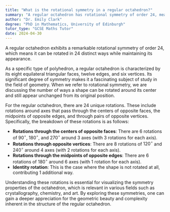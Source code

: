 ```yaml
---
title: "What is the rotational symmetry in a regular octahedron?"
summary: "A regular octahedron has rotational symmetry of order 24, meaning it can be rotated in 24 different ways to look the same."
author: "Dr. Emily Clark"
degree: "PhD in Mathematics, University of Edinburgh"
tutor_type: "GCSE Maths Tutor"
date: 2024-04-30
---
```


A regular octahedron exhibits a remarkable rotational symmetry of order $24$, which means it can be rotated in $24$ distinct ways while maintaining its appearance.

As a specific type of polyhedron, a regular octahedron is characterized by its eight equilateral triangular faces, twelve edges, and six vertices. Its significant degree of symmetry makes it a fascinating subject of study in the field of geometry. When we refer to rotational symmetry, we are discussing the number of ways a shape can be rotated around its center and still appear unchanged from its original position.

For the regular octahedron, there are $24$ unique rotations. These include rotations around axes that pass through the centers of opposite faces, the midpoints of opposite edges, and through pairs of opposite vertices. Specifically, the breakdown of these rotations is as follows:

- **Rotations through the centers of opposite faces**: There are $6$ rotations of $90^\circ$, $180^\circ$, and $270^\circ$ around $3$ axes (with $3$ rotations for each axis).
- **Rotations through opposite vertices**: There are $8$ rotations of $120^\circ$ and $240^\circ$ around $4$ axes (with $2$ rotations for each axis).
- **Rotations through the midpoints of opposite edges**: There are $6$ rotations of $180^\circ$ around $6$ axes (with $1$ rotation for each axis).
- **Identity rotation**: This is the case where the shape is not rotated at all, contributing $1$ additional way.

Understanding these rotations is essential for visualizing the symmetry properties of the octahedron, which is relevant in various fields such as crystallography, chemistry, and art. By exploring these symmetries, one can gain a deeper appreciation for the geometric beauty and complexity inherent in the structure of the regular octahedron.
    